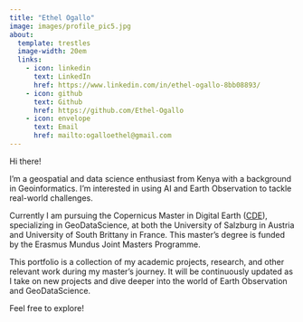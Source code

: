 ---
title: "Ethel Ogallo"
image: images/profile_pic5.jpg
about:
  template: trestles
  image-width: 20em
  links:
    - icon: linkedin
      text: LinkedIn
      href: https://www.linkedin.com/in/ethel-ogallo-8bb08893/
    - icon: github
      text: Github
      href: https://github.com/Ethel-Ogallo
    - icon: envelope
      text: Email
      href: mailto:ogalloethel@gmail.com      
---

Hi there!

I’m a geospatial and data science enthusiast from Kenya with a background in Geoinformatics. I’m interested in using AI and Earth Observation to tackle real-world challenges.

Currently I am pursuing the Copernicus Master in Digital Earth ([CDE](https://master-cde.eu/)), specializing in GeoDataScience, at both the University of Salzburg in Austria and University of South Brittany in France. This master's degree is funded by the Erasmus Mundus Joint Masters Programme.

This portfolio is a collection of my academic projects, research, and other relevant work during my master’s journey. It will be continuously updated as I take on new projects and dive deeper into the world of Earth Observation and GeoDataScience.

Feel free to explore!
